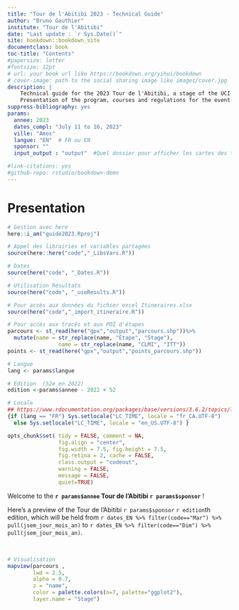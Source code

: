```yaml
--- 
title: "Tour de l'Abitibi 2023 - Technical Guide"
author: "Bruno Gauthier"
institute: "Tour de l'Abitibi"
date: "Last update : `r Sys.Date()`"
site: bookdown::bookdown_site
documentclass: book
toc-title: "Contents"
#papersize: letter
#fontsize: 12pt
# url: your book url like https://bookdown.org/yihui/bookdown
# cover-image: path to the social sharing image like images/cover.jpg
description: |
    Technical guide for the 2023 Tour de l'Abitibi, a stage of the UCI Nations Cup.
    Presentation of the program, courses and regulations for the event.
suppress-bibliography: yes
params:
  annee: 2023
  dates_compl: "July 11 to 16, 2023"
  ville: "Amos"
  langue: "EN"  # FR ou EN
  sponsor: ""
  input_output : "output"  #Quel dossier pour afficher les cartes des tracés : Full, Dep, Arr.

#link-citations: yes
#github-repo: rstudio/bookdown-demo
---
```


# Presentation

```r
# Gestion avec here
here::i_am("guide2023.Rproj")
```

```r
# Appel des librairies et variables partagées
source(here::here("code","_LibsVars.R"))

# Dates
source(here("code", "_Dates.R"))

# Utilisation Résultats
source(here("code", "_useResults.R"))

# Pour accès aux données du fichier excel Itineraires.xlsx
source(here("code","_import_itineraire.R"))

# Pour accès aux tracés et aux POI d'étapes
parcours <- st_read(here("gpx","output","parcours.shp"))%>% 
  mutate(name = str_replace(name, "Étape", "Stage"),
                name = str_replace(name, "CLMI", "ITT"))
points <- st_read(here("gpx","output","points_parcours.shp"))

# Langue
lang <- params$langue

# Edition  (52e en 2022)
edition <-params$annee - 2022 + 52

# Locale
## https://www.rdocumentation.org/packages/base/versions/3.6.2/topics/locales
{if (lang == "FR") Sys.setlocale("LC_TIME", locale = "fr_CA.UTF-8") 
  else Sys.setlocale("LC_TIME", locale = "en_US.UTF-8") }

opts_chunk$set( tidy = FALSE, comment = NA,
                fig.align = "center",
                fig.width = 7.5, fig.height = 7.5,
                fig.retina = 2, cache = FALSE,
                class.output = "codeout",
                warning = FALSE,
                message = FALSE,
                quiet=TRUE)

```



Welcome to the **`r params$annee` Tour de l'Abitibi `r params$sponsor`** !

Here's a preview of the Tour de l'Abitibi `r params$sponsor` `r edition`th edition,  which will be held from `r dates_EN %>% filter(code=="Mar") %>% pull(jsem_jour_mois_an)` to `r dates_EN %>% filter(code=="Dim") %>% pull(jsem_jour_mois_an)`.

<br/>

```r
# Visualisation
mapview(parcours ,
        lwd = 2.5,
        alpha = 0.7,
        z = "name",
        color = palette.colors(n=7, palette="ggplot2"),
        layer.name = "Stage")
```
